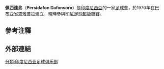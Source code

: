 {{Infobox Football club
|clubname=佩西達弗<br />Persidafon Dafonsoro
|image=
|fullname= 
|nickname=
|founded=1970年
|ground=
|capacity=12,300
|chairman=Habel Melkias Suwae
|manager=Indonesia Iwan Nazarudin
|league=[[印尼足球超级联赛|印尼足球超级联赛]]
|season=
|position=
|pattern_la1=
|leftarm1=
|pattern_la2=
|leftarm2=
}}

'''佩西達弗'''（'''Persidafon Dafonsoro'''）是[[印度尼西亞|印度尼西亞]]的一家[[足球會|足球會]]，於1970年在[[巴布亞省|巴布亞省]][[查雅普拉|查雅普拉]]建立，現時參與[[印尼足球超級聯賽|印尼足球超級聯賽]]。

== 參考注釋 ==
{{reflist}}

== 外部連結==

[[分類:印度尼西亚足球俱乐部|分類:印度尼西亚足球俱乐部]]